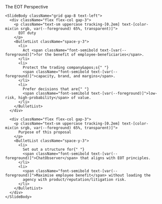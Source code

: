 <div className="flex h-full w-full flex-col">
  <div className="flex flex-1 flex-col gap-10 px-8 py-6 w-full max-w-4xl mx-auto">
    <SlideHeader eyebrow="Trustee Briefing" kicker="Duty and purpose">
      The EOT Perspective
    </SlideHeader>

    <SlideBody className="grid gap-8 text-left">
      <div className="flex flex-col gap-3">
        <p className="text-sm uppercase tracking-[0.2em] text-[color-mix(in srgb, var(--foreground) 65%, transparent)]">
          EOT duty
        </p>
        <BulletList className="space-y-3">
          <li>
            Act <span className="font-semibold text-[var(--foreground)]">for the benefit of employee-beneficiaries</span>.
          </li>
          <li>
            Protect the trading company&apos;s{" "}
            <span className="font-semibold text-[var(--foreground)]">capacity, brand, and margins</span>.
          </li>
          <li>
            Prefer decisions that are{" "}
            <span className="font-semibold text-[var(--foreground)]">low-risk, high-probability</span> of value.
          </li>
        </BulletList>
      </div>

      <div className="flex flex-col gap-3">
        <p className="text-sm uppercase tracking-[0.2em] text-[color-mix(in srgb, var(--foreground) 65%, transparent)]">
          Purpose of this proposal
        </p>
        <BulletList className="space-y-3">
          <li>
            Set out a structure for{" "}
            <span className="font-semibold text-[var(--foreground)]">ChatObserver</span> that aligns with EOT principles.
          </li>
          <li>
            <span className="font-semibold text-[var(--foreground)]">Maximise employee benefit</span> without loading the
            agency with product/reputation/litigation risk.
          </li>
        </BulletList>
      </div>
    </SlideBody>
  </div>
</div>
